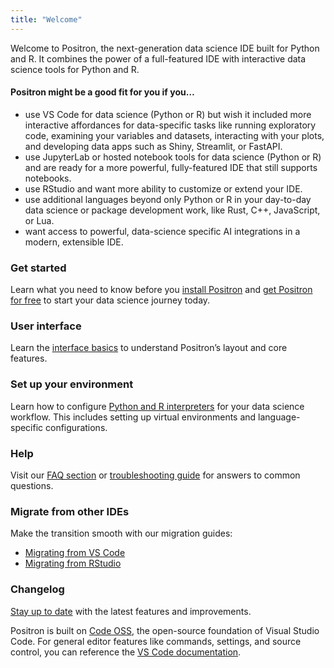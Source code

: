 ```yaml
---
title: "Welcome"
---
```


Welcome to Positron, the next-generation data science IDE built for Python and R. It combines the power of a full-featured IDE with interactive data science tools for Python and R.

#### Positron might be a good fit for you if you...

-   use VS Code for data science (Python or R) but wish it included more interactive affordances for data-specific tasks like running exploratory code, examining your variables and datasets, interacting with your plots, and developing data apps such as Shiny, Streamlit, or FastAPI.
-   use JupyterLab or hosted notebook tools for data science (Python or R) and are ready for a more powerful, fully-featured IDE that still supports notebooks.
-   use RStudio and want more ability to customize or extend your IDE.
-   use additional languages beyond only Python or R in your day-to-day data science or package development work, like Rust, C++, JavaScript, or Lua.
-   want access to powerful, data-science specific AI integrations in a modern, extensible IDE.


::: {.listing}
::: {.grid}
::: {.g-col-6}
::: {.listing-item}
::: {.listing-item-content}
::: {.listing-item-text}
### Get started
Learn what you need to know before you [install Positron](install.qmd) and [get Positron for free](download.qmd) to start your data science journey today.
:::
:::
:::
:::

::: {.g-col-6}
::: {.listing-item}
::: {.listing-item-content}
::: {.listing-item-text}
### User interface
Learn the [interface basics](layout.qmd) to understand Positron's layout and core features.
:::
:::
:::
:::

::: {.g-col-6}
::: {.listing-item}
::: {.listing-item-content}
::: {.listing-item-text}
### Set up your environment
Learn how to configure [Python and R interpreters](managing-interpreters.qmd) for your data science workflow. This includes setting up virtual environments and language-specific configurations.
:::
:::
:::
:::

::: {.g-col-6}
::: {.listing-item}
::: {.listing-item-content}
::: {.listing-item-text}
### Help
Visit our [FAQ section](faqs.qmd) or [troubleshooting guide](troubleshooting.qmd) for answers to common questions.
:::
:::
:::
:::

::: {.g-col-6}
::: {.listing-item}
::: {.listing-item-content}
::: {.listing-item-text}
### Migrate from other IDEs
Make the transition smooth with our migration guides:

* [Migrating from VS Code](migrate-vscode.qmd)
* [Migrating from RStudio](migrate-rstudio.qmd)

:::
:::
:::
:::

::: {.g-col-6}
::: {.listing-item}
::: {.listing-item-content}
::: {.listing-item-text}
### Changelog
[Stay up to date](https://positron.posit.co/download.html#release-notes) with the latest features and improvements.
:::
:::
:::
:::
:::
:::

::: {.callout-note}
Positron is built on [Code OSS](https://github.com/microsoft/vscode), the open-source foundation of Visual Studio Code. For general editor features like commands, settings, and source control, you can reference the [VS Code documentation](https://code.visualstudio.com/docs).
:::
